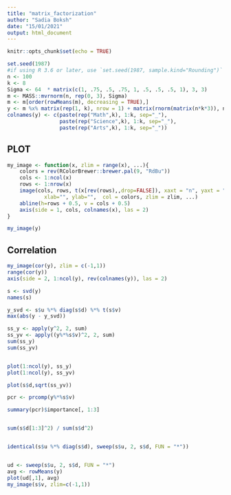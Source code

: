 ```yaml
---
title: "matrix_factorization"
author: "Sadia Boksh"
date: "15/01/2021"
output: html_document
---
```


```r
knitr::opts_chunk$set(echo = TRUE)
```

```r
set.seed(1987)
#if using R 3.6 or later, use `set.seed(1987, sample.kind="Rounding")` instead
n <- 100
k <- 8
Sigma <- 64  * matrix(c(1, .75, .5, .75, 1, .5, .5, .5, 1), 3, 3) 
m <- MASS::mvrnorm(n, rep(0, 3), Sigma)
m <- m[order(rowMeans(m), decreasing = TRUE),]
y <- m %x% matrix(rep(1, k), nrow = 1) + matrix(rnorm(matrix(n*k*3)), n, k*3)
colnames(y) <- c(paste(rep("Math",k), 1:k, sep="_"),
                 paste(rep("Science",k), 1:k, sep="_"),
                 paste(rep("Arts",k), 1:k, sep="_"))
```

## PLOT
```r
my_image <- function(x, zlim = range(x), ...){
	colors = rev(RColorBrewer::brewer.pal(9, "RdBu"))
	cols <- 1:ncol(x)
	rows <- 1:nrow(x)
	image(cols, rows, t(x[rev(rows),,drop=FALSE]), xaxt = "n", yaxt = "n",
			xlab="", ylab="",  col = colors, zlim = zlim, ...)
	abline(h=rows + 0.5, v = cols + 0.5)
	axis(side = 1, cols, colnames(x), las = 2)
}

my_image(y)
```
## Correlation
```r

my_image(cor(y), zlim = c(-1,1))
range(cor(y))
axis(side = 2, 1:ncol(y), rev(colnames(y)), las = 2)
```

```r
s <- svd(y)
names(s)

y_svd <- s$u %*% diag(s$d) %*% t(s$v)
max(abs(y - y_svd))

ss_y <- apply(y^2, 2, sum)
ss_yv <- apply((y%*%s$v)^2, 2, sum)
sum(ss_y)
sum(ss_yv)


plot(1:ncol(y), ss_y)
plot(1:ncol(y), ss_yv)

plot(s$d,sqrt(ss_yv))

pcr <- prcomp(y%*%s$v)

summary(pcr)$importance[, 1:3]


sum(s$d[1:3]^2) / sum(s$d^2)


identical(s$u %*% diag(s$d), sweep(s$u, 2, s$d, FUN = "*"))


ud <- sweep(s$u, 2, s$d, FUN = "*")
avg <- rowMeans(y)
plot(ud[,1], avg)
my_image(s$v, zlim=c(-1,1))

```

